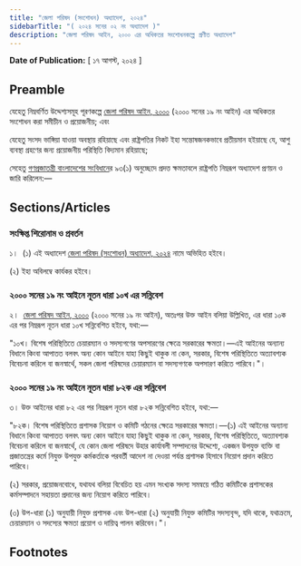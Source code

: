 ```yaml
---
title: "জেলা পরিষদ (সংশোধন) অধ্যাদেশ, ২০২৪"
sidebarTitle: "( ২০২৪ সনের ০২ নং অধ্যাদেশ )"
description: "জেলা পরিষদ আইন, ২০০০ এর অধিকতর সংশোধনকল্পে প্রণীত অধ্যাদেশ"
---
```


**Date of Publication:** [ ১৭ আগস্ট, ২০২৪ ]

## Preamble

যেহেতু নিম্নবর্ণিত উদ্দেশ্যসমূহ পূরণকল্পে [জেলা পরিষদ আইন, ২০০০](/act-841.html "জেলা পরিষদ আইন, ২০০০") (২০০০ সনের ১৯ নং আইন) এর অধিকতর সংশোধন করা সমীচীন ও প্রয়োজনীয়; এবং

যেহেতু সংসদ ভাঙ্গিয়া যাওয়া অবস্থায় রহিয়াছে এবং রাষ্ট্রপতির নিকট ইহা সন্তোষজনকভাবে প্রতীয়মান হইয়াছে যে, আশু ব্যবস্থা গ্রহণের জন্য প্রয়োজনীয় পরিস্থিতি বিদ্যমান রহিয়াছে;

সেহেতু [গণপ্রজাতন্ত্রী বাংলাদেশের সংবিধান](/act-957.html "গণপ্রজাতন্ত্রী বাংলাদেশের সংবিধান")ের ৯৩(১) অনুচ্ছেদে প্রদত্ত ক্ষমতাবলে রাষ্ট্রপতি নিম্নরূপ অধ্যাদেশ প্রণয়ন ও জারি করিলেন:—

## Sections/Articles

### সংক্ষিপ্ত শিরোনাম ও প্রবর্তন

১।  (১) এই অধ্যাদেশ [জেলা পরিষদ (সংশোধন) অধ্যাদেশ, ২০২৪](/act-1498.html "জেলা পরিষদ (সংশোধন) অধ্যাদেশ, ২০২৪") নামে অভিহিত হইবে।

(২) ইহা অবিলম্বে কার্যকর হইবে।

### ২০০০ সনের ১৯ নং আইনে নূতন ধারা ১০খ এর সন্নিবেশ

২।  [জেলা পরিষদ আইন, ২০০০](/act-841.html "জেলা পরিষদ আইন, ২০০০") (২০০০ সনের ১৯ নং আইন), অতঃপর উক্ত আইন বলিয়া উল্লিখিত, এর ধারা ১০ক এর পর নিম্নরূপ নূতন ধারা ১০খ সন্নিবেশিত হইবে, যথা:—

"১০খ। বিশেষ পরিস্থিতিতে চেয়ারম্যান ও সদস্যগণের অপসারণের ক্ষেত্রে সরকারের ক্ষমতা।—এই আইনের অন্যান্য বিধানে কিংবা আপাতত বলবৎ অন্য কোন আইনে যাহা কিছুই থাকুক না কেন, সরকার, বিশেষ পরিস্থিতিতে অত্যাবশ্যক বিবেচনা করিলে বা জনস্বার্থে, সকল জেলা পরিষদের চেয়ারম্যান বা সদস্যগণকে অপসারণ করিতে পারিবে।"।

### ২০০০ সনের ১৯ নং আইনে নূতন ধারা ৮২ক এর সন্নিবেশ

৩। উক্ত আইনের ধারা ৮২ এর পর নিম্নরূপ নূতন ধারা ৮২ক সন্নিবেশিত হইবে, যথা:—

"৮২ক। বিশেষ পরিস্থিতিতে প্রশাসক নিয়োগ ও কমিটি গঠনের ক্ষেত্রে সরকারের ক্ষমতা।—(১) এই আইনের অন্যান্য বিধানে কিংবা আপাতত বলবৎ অন্য কোন আইনে যাহা কিছুই থাকুক না কেন, সরকার, বিশেষ পরিস্থিতিতে, অত্যাবশ্যক বিবেচনা করিলে বা জনস্বার্থে, যে কোন জেলা পরিষদে উহার কার্যাবলী সম্পাদনের উদ্দেশ্যে, একজন উপযুক্ত ব্যক্তি বা প্রজাতন্ত্রের কর্মে নিযুক্ত উপযুক্ত কর্মকর্তাকে পরবর্তী আদেশ না দেওয়া পর্যন্ত প্রশাসক হিসাবে নিয়োগ প্রদান করিতে পারিবে।

(২) সরকার, প্রয়োজনবোধে, যথাযথ বলিয়া বিবেচিত হয় এমন সংখ্যক সদস্য সমন্বয়ে গঠিত কমিটিকে প্রশাসকের কর্মসম্পাদনে সহায়তা প্রদানের জন্য নিয়োগ করিতে পারিবে।

(৩) উপ-ধারা (১) অনুযায়ী নিযুক্ত প্রশাসক এবং উপ-ধারা (২) অনুযায়ী নিযুক্ত কমিটির সদস্যবৃন্দ, যদি থাকে, যথাক্রমে, চেয়ারম্যান ও সদস্যের ক্ষমতা প্রয়োগ ও দায়িত্ব পালন করিবেন।"।

## Footnotes
